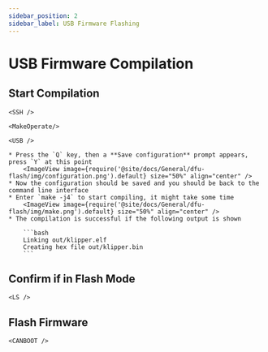 ```yaml
---
sidebar_position: 2
sidebar_label: USB Firmware Flashing
---
```





# USB Firmware Compilation

## Start Compilation

    <SSH />

    <MakeOperate/>

    <USB />

    * Press the `Q` key, then a **Save configuration** prompt appears, press `Y` at this point
        <ImageView image={require('@site/docs/General/dfu-flash/img/configuration.png').default} size="50%" align="center" />
    * Now the configuration should be saved and you should be back to the command line interface
    * Enter `make -j4` to start compiling, it might take some time
        <ImageView image={require('@site/docs/General/dfu-flash/img/make.png').default} size="50%" align="center" />
    * The compilation is successful if the following output is shown

        ```bash
        Linking out/klipper.elf
        Creating hex file out/klipper.bin
        ```

## Confirm if in Flash Mode

    <LS />

## Flash Firmware

    <CANBOOT />